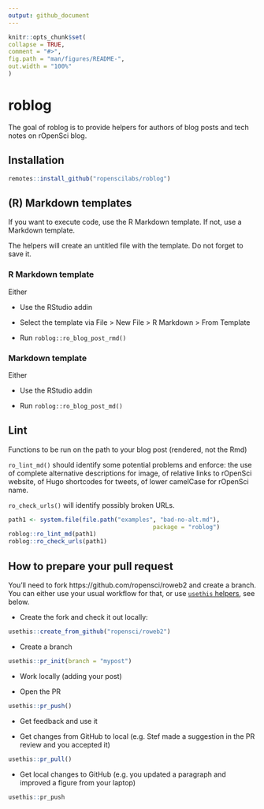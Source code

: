 ```yaml
---
output: github_document
---
```


<!-- README.md is generated from README.Rmd. Please edit that file -->

```r
knitr::opts_chunk$set(
collapse = TRUE,
comment = "#>",
fig.path = "man/figures/README-",
out.width = "100%"
)
```

# roblog

The goal of roblog is to provide helpers for authors of blog posts and tech notes on rOpenSci blog.

## Installation

``` r
remotes::install_github("ropenscilabs/roblog")
```


## (R) Markdown templates

If you want to execute code, use the R Markdown template. If not, use a Markdown template.

The helpers will create an untitled file with the template. Do not forget to save it.

### R Markdown template

Either

* Use the RStudio addin

* Select the template via File > New File > R Markdown > From Template

* Run `roblog::ro_blog_post_rmd()`

### Markdown template

Either

* Use the RStudio addin

* Run `roblog::ro_blog_post_md()`


## Lint

Functions to be run on the path to your blog post (rendered, not the Rmd) 

`ro_lint_md()` should identify some potential problems and enforce: the use of complete alternative descriptions for image, of relative links to rOpenSci website, of Hugo shortcodes for tweets, of lower camelCase for rOpenSci name.

`ro_check_urls()` will identify possibly broken URLs.

```r
path1 <- system.file(file.path("examples", "bad-no-alt.md"),
                                         package = "roblog")
roblog::ro_lint_md(path1)
roblog::ro_check_urls(path1)
```

## How to prepare your pull request

You'll need to fork https://github.com/ropensci/roweb2 and create a branch. You can either use your usual workflow for that, or use [`usethis` helpers](https://usethis.r-lib.org/articles/articles/pr-functions.html), see below.

* Create the fork and check it out locally:

```r
usethis::create_from_github("ropensci/roweb2")
```

* Create a branch

```r
usethis::pr_init(branch = "mypost")
```
* Work locally (adding your post)

* Open the PR

```r
usethis::pr_push()
```
* Get feedback and use it

* Get changes from GitHub to local (e.g. Stef made a suggestion in the PR review and you accepted it)

```r
usethis::pr_pull()
```

* Get local changes to GitHub (e.g. you updated a paragraph and improved a figure from your laptop)

```r
usethis::pr_push
```
